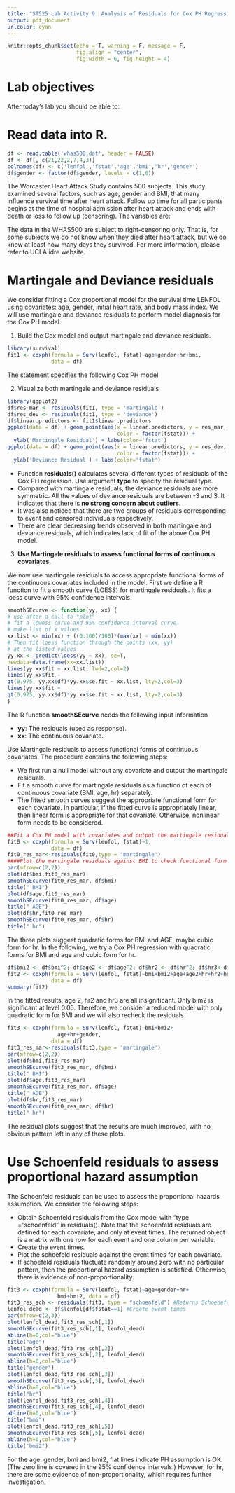 ```yaml
---
title: "ST525 Lab Activity 9: Analysis of Residuals for Cox PH Regression"
output: pdf_document
urlcolor: cyan
---
```

```r
knitr::opts_chunk$set(echo = T, warning = F, message = F, 
                      fig.align = "center", 
                      fig.width = 6, fig.height = 4)
```

# Lab objectives

After today's lab you should be able to:
\begin{itemize}
\item Use deviance residuals to detect outliers.
\item Use martingale residuals to access the functional form of continuous covariates.
\item Use Schoenfeld residuals to assess proportional hazard assumption.
\end{itemize}


# Read data into R.

```r
df <- read.table('whas500.dat', header = FALSE)
df <- df[, c(21,22,2,7,4,3)]
colnames(df) <- c('lenfol','fstat','age','bmi','hr','gender')
df$gender <- factor(df$gender, levels = c(1,0))
```

The Worcester Heart Attack Study contains 500 subjects. This study examined several factors, such as age, gender and BMI, that many influence survival time after heart attack. Follow up time for all participants begins at the time of hospital admission after heart attack and ends with death or loss to follow up (censoring). The variables  are:

\begin{itemize}
\item lenfol: length of follow-up terminated either by death or censoring. The outcome in this study.
\item fstat: the censoring variable, loss to follow-up=0, death=1.
\item age: age at hospitalization.
\item bmi: body mass index.
\item hr: initial heart rate.
\item gender: males=0, females=1.
\end{itemize}

The data in the WHAS500 are subject to right-censoring only. That is, for some subjects we do not know when they died after heart attack, but we do know at least how many days they survived. For more information, please refer to UCLA idre website.

# Martingale and Deviance residuals

We consider fitting a Cox proportional model for the survival time LENFOL using covariates: age, gender, initial heart rate, and body mass index. We will use martingale and deviance residuals to perform model diagnosis for the Cox PH model.

1. Build the Cox model and output martingale and deviance residuals.

```r
library(survival)
fit1 <- coxph(formula = Surv(lenfol, fstat)~age+gender+hr+bmi,
              data = df)

```
The statement specifies the following Cox PH model 
\begin{center}
$h(LENFOL)=h_0(LENFOL)exp(\beta_1AGE+\beta_2GENDER+\beta_3HR+\beta_4BMI)$
\end{center}

2. Visualize both martingale and deviance residuals
```r
library(ggplot2)
df$res_mar <- residuals(fit1, type = 'martingale')
df$res_dev <- residuals(fit1, type = 'deviance')
df$linear.predictors <- fit1$linear.predictors
ggplot(data = df) + geom_point(aes(x = linear.predictors, y = res_mar,
                                   color = factor(fstat))) +
  ylab('Martingale Residual') + labs(color='fstat')
ggplot(data = df) + geom_point(aes(x = linear.predictors, y = res_dev,
                                   color = factor(fstat))) +
  ylab('Deviance Residual') + labs(color='fstat')

```
* Function __residuals()__ calculates several different types of residuals of the Cox PH regression. Use argument __type__  to specify the residual type.
* Compared with martingale residuals, the deviance residuals are more symmetric. All the values of deviance residuals are between -3 and 3. It indicates that there is __no strong concern about outliers__.
* It was also noticed that there are two groups of residuals corresponding to event and censored individuals respectively.
* There are clear decreasing trends observed in both martingale and deviance residuals, which indicates lack of fit of the above  Cox PH model.

3. __Use Martingale residuals to assess functional forms of continuous covariates.__

We now use martingale residuals to access appropriate functional forms of the continuous covariates included in the model. First we define a R function to fit a smooth curve (LOESS) for martingale residuals. It fits a loess curve  with 95% confidence intervals.


```r
smoothSEcurve <- function(yy, xx) {
# use after a call to "plot"
# fit a lowess curve and 95% confidence interval curve
# make list of x values
xx.list <- min(xx) + ((0:100)/100)*(max(xx) - min(xx))
# Then fit loess function through the points (xx, yy)
# at the listed values
yy.xx <- predict(loess(yy ~ xx), se=T,
newdata=data.frame(xx=xx.list))
lines(yy.xx$fit ~ xx.list, lwd=2,col=2)
lines(yy.xx$fit -
qt(0.975, yy.xx$df)*yy.xx$se.fit ~ xx.list, lty=2,col=3)
lines(yy.xx$fit +
qt(0.975, yy.xx$df)*yy.xx$se.fit ~ xx.list, lty=2,col=3)
}
```

The R function __smoothSEcurve__ needs the following input information

* __yy__: The residuals (used as response).
* __xx__: The continuous covariate.



Use Martingale residuals to assess functional forms of continuous covariates. The procedure contains the following steps: 

* We first run a null model without any covariate and output the martingale residuals.
* Fit a smooth curve for martingale residuals as a function of each of continuous covariate (BMI, age, hr) separately.
* The fitted smooth curves suggest the appropriate functional form for each covariate. In particular, if the fitted curve is appropriately linear, then linear form is appropriate for that covariate. Otherwise, nonlinear form  needs to be considered. 

```r
##Fit a Cox PH model with covariates and output the martingale residuals
fit0 <- coxph(formula = Surv(lenfol, fstat)~1,
              data = df)
fit0_res_mar<-residuals(fit0,type = 'martingale')
####Plot the martingale residuals against BMI to check functional form for BMI
par(mfrow=c(2,2))
plot(df$bmi,fit0_res_mar)
smoothSEcurve(fit0_res_mar, df$bmi)
title(" BMI")
plot(df$age,fit0_res_mar)
smoothSEcurve(fit0_res_mar, df$age)
title(" AGE")
plot(df$hr,fit0_res_mar)
smoothSEcurve(fit0_res_mar, df$hr)
title(" hr")
```

The three plots suggest quadratic forms for BMI and AGE, maybe cubic form for hr. In the following, we try a Cox PH regression with quadratic forms for BMI and age and cubic form for hr. 

```r
df$bmi2 <- df$bmi^2; df$age2 <- df$age^2; df$hr2 <- df$hr^2; df$hr3<-df$hr^3;
fit2 <- coxph(formula = Surv(lenfol, fstat)~bmi+bmi2+age+age2+hr+hr2+hr3+gender,
              data = df)
summary(fit2) 
```

In the fitted results, age 2, hr2 and hr3 are all insignificant. Only bim2 is significant at level 0.05. Therefore, we consider a reduced model with only quadratic form for BMI and we will also recheck the residuals.  

```r
fit3 <- coxph(formula = Surv(lenfol, fstat)~bmi+bmi2+
                age+hr+gender,
              data = df)
fit3_res_mar<-residuals(fit3,type = 'martingale')
par(mfrow=c(2,2))
plot(df$bmi,fit3_res_mar)
smoothSEcurve(fit3_res_mar, df$bmi)
title(" BMI")
plot(df$age,fit3_res_mar)
smoothSEcurve(fit3_res_mar, df$age)
title(" AGE")
plot(df$hr,fit3_res_mar)
smoothSEcurve(fit0_res_mar, df$hr)
title(" hr")

```

The residual plots suggest that the results are much improved, with no obvious pattern left in any of these plots. 



# Use Schoenfeld residuals to assess proportional hazard assumption

The Schoenfeld residuals can be used to assess the proportional hazards assumption. We consider the following steps:

*  Obtain Schoenfeld residuals from the Cox model with "type = "schoenfeld" in residuals(). Note that the schoenfeld residuals are defined for each covariate, and only at event times. The returned object is a matrix with one row for each event and one column per variable. 
* Create the event times.
* Plot the schoefeld residuals against the event times for each covariate.
* If schoefeld residuals fluctuate randomly around zero with no particular pattern, then the proportional hazard assumption is satisfied. Otherwise, there is evidence of non-proportionality.


```r
fit3 <- coxph(formula = Surv(lenfol, fstat)~age+gender+hr+
                bmi+bmi2, data = df)
fit3_res_sch <- residuals(fit3, type = "schoenfeld") #Returns Schoenefeld residuals
lenfol_dead <- df$lenfol[df$fstat==1] #Create event times 
par(mfrow=c(2,3))
plot(lenfol_dead,fit3_res_sch[,1])
smoothSEcurve(fit3_res_sch[,1], lenfol_dead)
abline(h=0,col="blue")
title("age")                        
plot(lenfol_dead,fit3_res_sch[,2])
smoothSEcurve(fit3_res_sch[,2], lenfol_dead)
abline(h=0,col="blue")
title("gender")  
plot(lenfol_dead,fit3_res_sch[,3])
smoothSEcurve(fit3_res_sch[,3], lenfol_dead)
abline(h=0,col="blue")
title("hr")
plot(lenfol_dead,fit3_res_sch[,4])
smoothSEcurve(fit3_res_sch[,4], lenfol_dead)
abline(h=0,col="blue")
title("bmi")
plot(lenfol_dead,fit3_res_sch[,5])
smoothSEcurve(fit3_res_sch[,5], lenfol_dead)
abline(h=0,col="blue")
title("bmi2")
```
For the age, gender, bmi and bmi2, flat lines indicate PH assumption is OK. (The zero line is covered in the 95% confidence intervals.) However, for hr, there are some evidence of non-proportionality, which requires further investigation.

